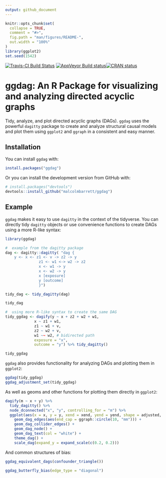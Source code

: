 ```yaml
---
output: github_document
---
```


<!-- README.md is generated from README.Rmd. Please edit that file -->

```r
knitr::opts_chunk$set(
  collapse = TRUE,
  comment = "#>",
  fig.path = "man/figures/README-", 
  out.width = "100%"
)
library(ggplot2)
set.seed(1542)
```

[![Travis-CI Build Status](https://travis-ci.org/malcolmbarrett/ggdag.svg?branch=master)](https://travis-ci.org/malcolmbarrett/ggdag) [![AppVeyor Build status](https://ci.appveyor.com/api/projects/status/kd3ed7rj6p2vd36t?svg=true)](https://ci.appveyor.com/project/malcolmbarrett/ggdag)[![CRAN status](https://www.r-pkg.org/badges/version/ggdag)](https://cran.r-project.org/package=ggdag)


# ggdag: An R Package for visualizing and analyzing directed acyclic graphs

Tidy, analyze, and plot directed acyclic graphs (DAGs). `ggdag` uses the powerful `dagitty` package to create and analyze structural causal models and plot them using `ggplot2` and `ggraph` in a consistent and easy manner. 

## Installation

You can install `ggdag` with:

```r
install.packages("ggdag")
```

Or you can install the development version from GitHub with:

```r
# install.packages("devtools")
devtools::install_github("malcolmbarrett/ggdag")
```

## Example

`ggdag` makes it easy to use `dagitty` in the context of the tidyverse. You can directly tidy `dagitty` objects or use convenience functions to create DAGs using a more R-like syntax:

```r
library(ggdag)

#  example from the dagitty package
dag <- dagitty::dagitty( "dag {
    y <- x <- z1 <- v -> z2 -> y
               z1 <- w1 <-> w2 -> z2
               x <- w1 -> y
               x <- w2 -> y
               x [exposure]
               y [outcome]
               }")

tidy_dag <- tidy_dagitty(dag)

tidy_dag 

#  using more R-like syntax to create the same DAG
tidy_ggdag <- dagify(y ~ x + z2 + w2 + w1,
             x ~ z1 + w1,
             z1 ~ w1 + v,
             z2 ~ w2 + v,
             w1 ~~ w2, # bidirected path
             exposure = "x",
             outcome = "y") %>% tidy_dagitty()

tidy_ggdag
```

`ggdag` also provides functionality for analyzing DAGs and plotting them in `ggplot2`:

```r
ggdag(tidy_ggdag)
ggdag_adjustment_set(tidy_ggdag)
```

As well as geoms and other functions for plotting them directly in `ggplot2`:

```r
dagify(m ~ x + y) %>% 
  tidy_dagitty() %>% 
  node_dconnected("x", "y", controlling_for = "m") %>%
  ggplot(aes(x = x, y = y, xend = xend, yend = yend, shape = adjusted, col = d_relationship)) +
    geom_dag_edges(aes(end_cap = ggraph::circle(10, "mm"))) +
    geom_dag_collider_edges() +
    geom_dag_node() +
    geom_dag_text(col = "white") +
    theme_dag() + 
    scale_dag(expand_y = expand_scale(c(0.2, 0.2)))
```

And common structures of bias:
```r
ggdag_equivalent_dags(confounder_triangle())

ggdag_butterfly_bias(edge_type = "diagonal")
```
